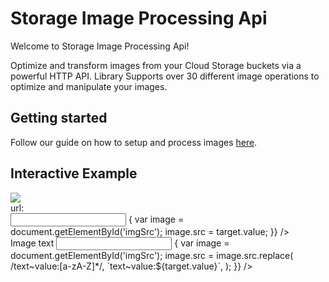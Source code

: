 # Storage Image Processing Api

Welcome to Storage Image Processing Api!

Optimize and transform images from your Cloud Storage buckets via a powerful HTTP API. Library Supports over 30 different image operations to optimize and manipulate your images.

## Getting started

Follow our guide on how to setup and process images [here](/getting-started).

## Interactive Example

<div class="flex flex-col">
  <img
    id="imgSrc"
    src="https://europe-west2-extensions-testing.cloudfunctions.net/ext-storage-image-processing-api-handler/process/input~type:create~width:200~height:100/flatten~background:black/text~value:Invertase/output~format:jpeg"
  />
  <div class="flex">
    <div>url:</div>
    <input
      type="text"
      value=""
      onChange={({ target }) => {
        var image = document.getElementById('imgSrc');
        image.src = target.value;
      }}
    />
  </div>
  <div class="flex">
    <label>Image text</label>
    <input
      type="text"
      onChange={({ target }) => {
        var image = document.getElementById('imgSrc');
        image.src = image.src.replace(
          /text~value:[a-zA-Z]*/,
          `text~value:${target.value}`,
        );
      }}
    />

  </div>
</div>
